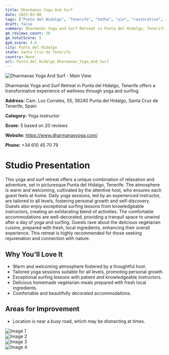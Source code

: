 ```yaml
---
title: Dharmanas Yoga And Surf
date: 2025-03-08
tags: ["Punta del Hidalgo", "Tenerife", "hatha", "yin", "restorative", "welcoming atmosphere", "comfortable accommodations", "Punta del Hidalgo"]  
draft: false
summary: Dharmanās Yoga and Surf Retreat in Punta del Hidalgo, Tenerife offers a transformative experience of wellness through yoga and surfing.
gm_reviews_count: 20
gm_totalScore: 5
gym_score: 4.0
city: Punta_del_Hidalgo
state: Santa Cruz de Tenerife
country: None
url: Punta_del_Hidalgo_Dharmanas_Yoga_And_Surf
---
```


<div className="aspect-[16/9] relative my-8">
  <img 
    src="https://lh5.googleusercontent.com/p/AF1QipPlGjIOtwxdR3z9PlTz-H20-DHzOpv--MvdH3dH=w1920-h1080-k-no"
    alt="Dharmanas Yoga And Surf - Main View"
    className="object-cover absolute inset-0 w-full h-full rounded-lg"
  />
</div>

Dharmanās Yoga and Surf Retreat in Punta del Hidalgo, Tenerife offers a transformative experience of wellness through yoga and surfing.

**Address:** Cam. Los Corrales, 55, 38240 Punta del Hidalgo, Santa Cruz de Tenerife, Spain

**Category:** Yoga instructor

**Score:** 5 based on 20 reviews

**Website:** https://www.dharmanasyoga.com/

**Phone:** +34 610 45 70 79

# Studio Presentation

This yoga and surf retreat offers a unique combination of relaxation and adventure, set in picturesque Punta del Hidalgo, Tenerife. The atmosphere is warm and welcoming, cultivated by the attentive host, who ensures each guest feels at home. Daily yoga sessions, led by an experienced instructor, are tailored to all levels, fostering personal growth and self-discovery. Guests also enjoy exceptional surfing lessons from knowledgeable instructors, creating an exhilarating blend of activities. The comfortable accommodations are well-decorated, providing a tranquil space to unwind after a day of yoga and surfing. Guests rave about the delicious vegetarian cuisine, prepared with fresh, local ingredients, enhancing their overall experience. This retreat is highly recommended for those seeking rejuvenation and connection with nature.

## Why You'll Love It

- Warm and welcoming atmosphere fostered by a thoughtful host.
- Tailored yoga sessions suitable for all levels, promoting personal growth.
- Exceptional surfing lessons with patient and knowledgeable instructors.
- Delicious homemade vegetarian meals prepared with fresh local ingredients.
- Comfortable and beautifully decorated accommodations.

## Areas for Improvement

- Location is near a busy road, which may be distracting at times.

<div className="grid grid-cols-1 xl:grid-cols-2 gap-4 my-8">
<div className="aspect-[4/3] relative"><img src="https://lh5.googleusercontent.com/p/AF1QipOoYmANjbixOibaOZnFj3VL9Jg7-VSHhhUZMX1G=w1920-h1080-k-no" alt="Image 1" className="object-cover absolute inset-0 w-full h-full rounded-lg" /></div>
<div className="aspect-[4/3] relative"><img src="https://lh5.googleusercontent.com/p/AF1QipOefoG4KA6Zyd2px5N3VtmKOh7XPs_DZzG_jsrT=w1920-h1080-k-no" alt="Image 2" className="object-cover absolute inset-0 w-full h-full rounded-lg" /></div>
<div className="aspect-[4/3] relative"><img src="https://lh5.googleusercontent.com/p/AF1QipNT99H2FpQG-z13x_t1Fl3kCryqKRaVCMBTzicu=w1920-h1080-k-no" alt="Image 3" className="object-cover absolute inset-0 w-full h-full rounded-lg" /></div>
<div className="aspect-[4/3] relative"><img src="https://lh5.googleusercontent.com/p/AF1QipPrtOXLoGqcgx8g9Am5bDVuU5LV-55wXw7hxdNY=w1920-h1080-k-no" alt="Image 4" className="object-cover absolute inset-0 w-full h-full rounded-lg" /></div>
</div>